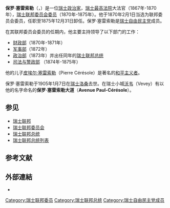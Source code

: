 {{Infobox_ President
| name= {{lang|en|Paul Cérésole}}
| original_name =保罗·塞雷索勒
| image= Paul_Ceresole.gif
| office2=[[瑞士联邦委员会委员|瑞士联邦委员会委员]]
| term_start2=1870年 
| term_end2=1875年
| birth_date=1832年11月16日
| death_date= 1905年1月7日
}}

'''保罗·塞雷索勒'''（{{lang-fr|Paul Cérésole}}，{{bd|1832年|11月16日|1905年|1月7日|catIdx=F}}）是一位[[瑞士|瑞士]][[政治家|政治家]]，[[瑞士最高法院|瑞士最高法院]]大法官（1867年-1870年），[[瑞士联邦委员会|瑞士联邦委员会]][[瑞士联邦委员会委员|委员]]（1870年-1875年）。他于1870年2月1日当选为联邦委员会委员，任职至1875年12月31日卸任。保罗·塞雷索勒是[[瑞士自由民主党|瑞士自由民主党]]成员。

在其联邦委员会委员的任期内，他主要主持领导了以下部门的工作：
*[[瑞士财政部|财政部]]（1870年-1871年）
*[[瑞士军事部|军事部]]（1872年）
*[[瑞士政治部|政治部]]（1873年）并出任同年的[[瑞士联邦总统|瑞士联邦总统]]
*[[瑞士司法与警政部|司法与警政部]] （1874年-1875年）

他的儿子[[皮埃尔·塞雷索勒|皮埃尔·塞雷索勒]]（Pierre Cérésole）是著名的[[和平主义者|和平主义者]]。

保罗·塞雷索勒于1905年1月7日在[[瑞士|瑞士]][[洛桑|洛桑]]去世。在瑞士小城[[沃韦|沃韦]]（Vevey）有以他的名字命名的'''保罗·塞雷索勒大道'''（'''Avenue Paul-Cérésole'''）。


==参见==
*[[瑞士联邦|瑞士联邦]]
*[[瑞士联邦委员会|瑞士联邦委员会]] 
*[[瑞士联邦总统|瑞士联邦总统]] 
*[[瑞士联邦总统列表|瑞士联邦总统列表]] 

==参考文献==

==外部連結==
*{{HDS|4287|Paul Cérésole|author=Chantal Lafontant}}
{{Authority control}}
{{DEFAULTSORT: Paul Cérésole}} 
{{europe-poli-bio-stub}}
{{Switzerland-politician-stub}}
[[Category:瑞士联邦委员|Category:瑞士联邦委员]]
[[Category:瑞士联邦总统|Category:瑞士联邦总统]]
[[Category:瑞士自由民主党成员|Category:瑞士自由民主党成员]]